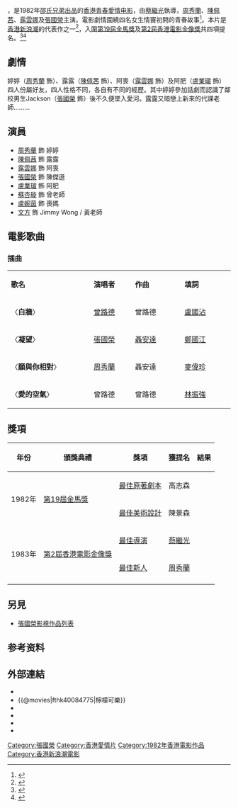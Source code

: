 {{Otheruses|other=同名飲品|檸檬可樂}}
{{Infobox Film
| name               = 檸檬可樂
| original_name      = ''{{lang|en|Teenage Dreamers}}''
| image              = Teenage Dreamers.jpg
| caption            = 海报
| director           = [[蔡繼光|蔡繼光]]
| producer           = [[方逸華|方逸華]]
| producer_2         = 鍾珍、傅傑華、任家邊
| writer             = 高志森
| starring           = [[周秀蘭|周秀蘭]] <br> [[露雲娜|露雲娜]] <br> [[張國榮|張國榮]] <br> [[盧業瑂|盧業瑂]] <br> [[陳佩茜|陳佩茜]]
| music              = 蘇振厚、成錦榮、{{lang|en|Nonoy Ocampo}}
| cinematography     = 蔡繼光、陳仲秋
| editing            = 姜興隆、張兆熙
| released           = {{HKG-1959}}：{{film date|1982|3|24}}
| country            = {{英屬香港電影}}
| studio             = [[邵氏兄弟（香港）有限公司|邵氏兄弟（香港）有限公司]]
| language           = 粵語
| runtime            = 86 分鐘
| gross              = HK $5,224,660.00
| imdb_id            = tt0084775
}}

{{engname|《檸檬可樂》|''Teenage Dreamers''}}，是1982年[[邵氏電影列表|邵氏兄弟出品]]的[[香港電影|香港青春愛情电影]]，由[[蔡繼光|蔡繼光]]執導，[[周秀蘭|周秀蘭]]、[[陳佩茜|陳佩茜]]、[[露雲娜|露雲娜]]及[[張國榮|張國榮]]主演。電影劇情圍繞四名女生情竇初開的青春故事<ref>{{cite web |url=https://www.filmarchive.gov.hk/zh_TW/web/hkfa/pe-event-2017-16-1-13.html |language=zh-hk |title=檸檬可樂|publisher=[[香港特別行政區政府|香港特別行政區政府]][[康樂及文化事務署|康樂及文化事務署]][[電影資料館|電影資料館]] |accessdate=2021-05-23 |archive-date=2021-05-23 |archive-url=https://web.archive.org/web/20210523145247/https://www.filmarchive.gov.hk/zh_TW/web/hkfa/pe-event-2017-16-1-13.html |dead-url=no }}</ref>。本片是[[香港新浪潮|香港新浪潮]]的代表作之一<ref>{{cite web |url=https://www.info.gov.hk/gia/general/201702/24/P2017022400592.htm |language=zh-hk |title=電影資料館推出節目「再探新浪潮」（附圖） |publisher=[[香港特別行政區政府|香港特別行政區政府]][[新聞公報|新聞公報]] |date=2017-02-24 |accessdate=2021-05-02 |archive-date=2019-09-01 |archive-url=https://web.archive.org/web/20190901003110/https://www.info.gov.hk/gia/general/201702/24/P2017022400592.htm |dead-url=no }}</ref>，入圍[[第19屆金馬獎|第19屆金馬獎]]及[[第2屆香港電影金像獎|第2屆香港電影金像獎]]共四項提名。<ref>{{cite web|url=https://www.goldenhorse.org.tw/awards/nw/?serach_type=award&sc=8&search_regist_year=1982&ins=18|title=第19屆金馬獎得獎名單|work=台北金馬影展|accessdate=2021-04-19|language=zh |archive-url=https://web.archive.org/web/20210422081926/https://www.goldenhorse.org.tw/awards/nw/?serach_type=award&sc=8&search_regist_year=1982&ins=18|archive-date=2021-04-22|dead-url=no }}</ref><ref>{{cite web | url=http://www.hkfaa.com/winnerlist02.html | title=第2屆香港電影金像獎提名及得獎名單 | website=香港電影金像獎 | accessdate=2018-03-30 | archive-date=2020-04-16 | archive-url=https://web.archive.org/web/20200416220316/http://www.hkfaa.com/winnerlist02.html | dead-url=no }}</ref>

== 劇情 ==
婷婷（[[周秀蘭|周秀蘭]] 飾）、露露（[[陳佩茜|陳佩茜]] 飾）、阿喪（[[露雲娜|露雲娜]] 飾）及阿肥（[[盧業瑂|盧業瑂]] 飾）四人份屬好友，四人性格不同，各自有不同的經歷。其中婷婷參加話劇而認識了鄰校男生Jackson（[[張國榮|張國榮]] 飾）後不久便墜入愛河。露露又暗戀上新來的代課老師.........

== 演員 ==
*[[周秀蘭|周秀蘭]] 飾 婷婷
*[[陳佩茜|陳佩茜]] 飾 露露
*[[露雲娜|露雲娜]] 飾 阿喪
*[[張國榮|張國榮]] 飾 陳傑遜
*[[盧業瑂|盧業瑂]] 飾 阿肥
*[[蘇杏璇|蘇杏璇]] 飾 曾老師
*[[盧婉茵|盧婉茵]] 飾 喪媽
*[[文方|文方]] 飾 Jimmy Wong / 黃老師

== 電影歌曲 ==
=== 插曲 ===
{|class="wikitable" style="text-align:center;width:50%"
|- style="width:100%; background:grey; color:snow"
|style="width:20%"|'''歌名'''||style="width:10%"|'''演唱者'''||style="width:12%"|'''作曲'''||style="width:12%"|'''填詞'''
|-
| 〈'''白牆'''〉 || [[曾路德|曾路德]] || 曾路德 || [[盧國沾|盧國沾]]
|-
| 〈'''凝望'''〉 || [[張國榮|張國榮]] || [[聶安達|聶安達]] || [[鄭國江|鄭國江]] 
|-
| 〈'''願與你相對'''〉 || [[周秀蘭|周秀蘭]] || 聶安達 || [[麥偉珍|麥偉珍]]
|-
| 〈'''愛的空氣'''〉 || 曾路德 || 曾路德 || [[林振強|林振強]]
|}

== 獎項 ==
{| class="wikitable" 
|-
! 年份
! 頒獎典禮
! 獎項
! 獲提名
! 結果
|-
|rowspan=2|1982年 
|rowspan=2|[[第19屆金馬獎|第19屆金馬獎]]
|[[金馬獎最佳原著劇本|最佳原著劇本]]
|高志森
|{{nom}}
|-
|[[金馬獎最佳美術設計|最佳美術設計]]
|陳景森
|{{nom}}
|-
|rowspan=2|1983年 
|rowspan=2|[[第2屆香港電影金像獎|第2屆香港電影金像獎]]
|[[香港電影金像獎最佳導演|最佳導演]]
|[[蔡繼光|蔡繼光]]
|{{nom}}
|-
|[[香港電影金像獎最佳新演員|最佳新人]]
|[[周秀蘭|周秀蘭]]
|{{nom}}
|-
|}

== 另見 ==
*[[張國榮影視作品列表|張國榮影視作品列表]]

== 参考资料 ==
{{reflist}}

== 外部連結 ==
*{{hkmdb title|6349|檸檬可樂}}
*{{@movies|fthk40084775|檸檬可樂}}
*{{Mtime|19969|檸檬可樂}}
*{{douban|title=檸檬可樂}}
*{{Amg movie|157462|檸檬可樂}}
*{{imdb title|0084775|檸檬可樂}}

[[Category:張國榮|Category:張國榮]]
[[Category:香港愛情片|Category:香港愛情片]]
[[Category:1982年香港電影作品|Category:1982年香港電影作品]]
[[Category:香港新浪潮電影|Category:香港新浪潮電影]]